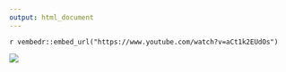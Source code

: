 ```yaml
---
output: html_document
---
```


 
`r vembedr::embed_url("https://www.youtube.com/watch?v=aCt1k2EUdOs")`



<img src="`r here::here('logos/Jan_25_SDG_Analytics_in_R_Flyer.png')`" />













